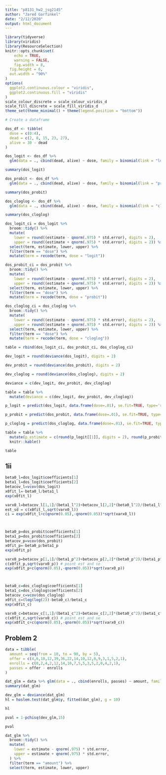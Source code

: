 ```yaml
---
title: "p8131_hw2_jsg2145"
author: "Jared Garfinkel"
date: "2/12/2020"
output: html_document
---
```


```r
library(tidyverse)
library(viridis)
library(ResourceSelection)
knitr::opts_chunk$set(
	echo = TRUE,
	warning = FALSE,
	fig.width = 8, 
  fig.height = 6,
  out.width = "90%"
)
options(
  ggplot2.continuous.colour = "viridis",
  ggplot2.continuous.fill = "viridis"
)
scale_colour_discrete = scale_colour_viridis_d
scale_fill_discrete = scale_fill_viridis_d
theme_set(theme_minimal() + theme(legend.position = "bottom"))
```

```r
# Create a dataframe

dos_df <- tibble(
  dose = c(0:4),
  dead = c(2, 8, 15, 23, 27),
  alive = 30 - dead
)
```

```r
dos_logit <- dos_df %>% 
  glm(data = ., cbind(dead, alive) ~ dose, family = binomial(link = "logit"))

summary(dos_logit)
```

```r
dos_probit <- dos_df %>% 
  glm(data = ., cbind(dead, alive) ~ dose, family = binomial(link = "probit"))

summary(dos_probit)
```

```r
dos_cloglog <- dos_df %>% 
  glm(data = ., cbind(dead, alive) ~ dose, family = binomial(link = "cloglog"))

summary(dos_cloglog)
```
```r
dos_logit_ci = dos_logit %>% 
  broom::tidy() %>% 
  mutate(
    lower = round((estimate - qnorm(.975) * std.error), digits = 2),
    upper = round((estimate + qnorm(.975) * std.error), digits = 2)) %>%
  select(term, estimate, lower, upper) %>% 
  filter(term == "dose") %>% 
  mutate(term = recode(term, dose = "logit"))

dos_probit_ci = dos_probit %>% 
  broom::tidy() %>% 
  mutate(
    lower = round((estimate - qnorm(.975) * std.error), digits = 2),
    upper = round((estimate + qnorm(.975) * std.error), digits = 2)) %>% 
  select(term, estimate, lower, upper) %>% 
  filter(term == "dose") %>% 
  mutate(term = recode(term, dose = "probit"))

dos_cloglog_ci = dos_cloglog %>% 
  broom::tidy() %>% 
  mutate(
    lower = round((estimate - qnorm(.975) * std.error), digits = 2),
    upper = round((estimate + qnorm(.975) * std.error), digits = 2)) %>%
  select(term, estimate, lower, upper) %>% 
  filter(term == "dose") %>% 
  mutate(term = recode(term, dose = "cloglog"))

table = rbind(dos_logit_ci, dos_probit_ci, dos_cloglog_ci)
```

```r
dev_logit = round(deviance(dos_logit), digits = 2)

dev_probit = round(deviance(dos_probit), digits = 2)

dev_cloglog = round(deviance(dos_cloglog), digits = 2)

deviance = c(dev_logit, dev_probit, dev_cloglog)

table = table %>% 
  mutate(deviance = c(dev_logit, dev_probit, dev_cloglog))
```

```r
p_logit = predict(dos_logit, data.frame(dose=.01), se.fit=TRUE, type='response')

p_probit = predict(dos_probit, data.frame(dose=.01), se.fit=TRUE, type='response')

p_cloglog = predict(dos_cloglog, data.frame(dose=.01), se.fit=TRUE, type='response')

table = table %>% 
  mutate(p_estimate = c(round(p_logit[[1]], digits = 2), round(p_probit[[1]], digits = 2), round(p_cloglog[[1]], digits = 2))) %>% 
  knitr::kable()

table
```

## 1ii

```r

beta0_l=dos_logit$coefficients[1]
beta1_l=dos_logit$coefficients[2]
betacov_l=vcov(dos_logit)
x0fit_l=-beta0_l/beta1_l
exp(x0fit_l)

varx0_l=betacov_l[1,1]/(beta1_l^2)+betacov_l[2,2]*(beta0_l^2)/(beta1_l^4)-2*betacov_l[1,2]*beta0_l/(beta1_l^3)
est_sd = c(x0fit_l,sqrt(varx0_l))
ci = exp(x0fit_l+c(qnorm(0.05),-qnorm(0.05))*sqrt(varx0_l))



beta0_p=dos_probit$coefficients[1]
beta1_p=dos_probit$coefficients[2]
betacov_p=vcov(dos_probit)
x0fit_p=-beta0_p/beta1_p
exp(x0fit_p)

varx0_p=betacov_p[1,1]/(beta1_p^2)+betacov_p[2,2]*(beta0_p^2)/(beta1_p^4)-2*betacov_p[1,2]*beta0_p/(beta1_p^3)
c(x0fit_p,sqrt(varx0_p)) # point est and se
exp(x0fit_p+c(qnorm(0.05),-qnorm(0.05))*sqrt(varx0_p))



beta0_c=dos_cloglog$coefficients[1]
beta1_c=dos_cloglog$coefficients[2]
betacov_c=vcov(dos_cloglog)
x0fit_c=(log(log(2))-beta0_c)/beta1_c
exp(x0fit_c)

varx0_c=betacov_c[1,1]/(beta1_c^2)+betacov_c[2,2]*(beta0_c^2)/(beta1_c^4)-2*betacov_c[1,2]*beta0_c/(beta1_c^3)
c(x0fit_c,sqrt(varx0_c)) # point est and se
exp(x0fit_c+c(qnorm(0.05),-qnorm(0.05))*sqrt(varx0_c))
```


## Problem 2

```r
data = tibble(
  amount = seq(from = 10, to = 90, by = 5),
  offer = c(4,6,10,12,39,36,22,14,10,12,8,9,3,1,5,2,1),
  enrolls = c(0,2,4,2,12,14,10,7,5,5,3,5,2,0,4,2,1),
  passes = offer - enrolls
)
```

```r
dat_glm = data %>% glm(data = ., cbind(enrolls, passes) ~ amount, family = binomial(link = 'logit'))
summary(dat_glm)

dev_glm = deviance(dat_glm)
hl = hoslem.test(dat_glm$y, fitted(dat_glm), g = 10)

hl

pval = 1-pchisq(dev_glm,15)

pval
```

```r
dat_glm %>%
  broom::tidy() %>% 
  mutate(
    lower = estimate - qnorm(.975) * std.error,
    upper = estimate + qnorm(.975) * std.error,
  ) %>% 
  filter(term == "amount") %>% 
  select(term, estimate, lower, upper)
```

